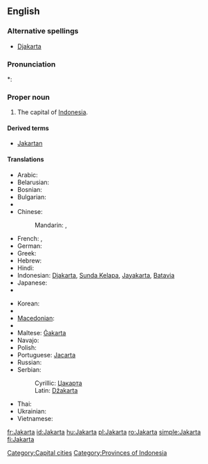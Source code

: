 {{wikipedia}}
==English==

===Alternative spellings===
* [[Djakarta]]

===Pronunciation===
*: {{rhymes|ɑː(r)tə}}

===Proper noun===
{{en-proper noun}}

# The capital of [[Indonesia]].

====Derived terms====
* [[Jakartan]]

====Translations====
{{trans-top|capital of Indonesia}}
* Arabic: {{t|ar|جاكرتا|f|tr=jakaarta|sc=Arab}}
* Belarusian: {{t|be|Джакарта|f|tr=Džakárta|sc=Cyrl}}
* Bosnian: {{t-|bs|Džakarta|f}}
* Bulgarian: {{t|bg|Джакарта|f|tr=Džakárta|sc=Cyrl}}
* {{trreq|Burmese}}
* Chinese:
*: Mandarin: {{t|zh|雅加達|sc=Hani}},  {{t|zh|雅加达|tr=Yǎjiādá|sc=Hani}}
* French: {{t+|fr|Jakarta}}, {{t-|fr|Djakarta}}
* German: {{t|de|Jakarta|n}}
* Greek: {{t|el|Τζακάρτα|tr=Tzakárta|sc=Grek}}
* Hebrew: {{t|he|ג'קרטה|sc=Hebr}}
* Hindi: {{t|hi|जकार्ता|tr=jakārtā|sc=Deva}}
* Indonesian: [[Djakarta]], [[Sunda Kelapa]], [[Jayakarta]], [[Batavia]]
* Japanese: {{t-|ja|ジャカルタ|tr=Jakaruta}}
* {{trreq|Khmer}}
{{trans-mid}}
* Korean: {{t|ko|자카르타|tr=Jakareuta|sc=Kore}}
* {{trreq|Lao}}
* [[Macedonian]]: {{t|mk|Џакарта|f|tr=Džakárta|sc=Cyrl}}
* {{trreq|Malay}}
* Maltese: [[Ġakarta]]
* Navajo: {{tø|nv|Jakʼáta}}
* Polish: {{t+|pl|Dżakarta|f}}
* Portuguese: [[Jacarta]] {{f}}
* Russian: {{t|ru|Джакарта|f|tr=Džakárta|sc=Cyrl}}
* Serbian:
*: Cyrillic: [[Џакарта#Serbian|Џакарта]] {{f}}
*: Latin: [[Džakarta#Serbian|Džakarta]] {{f}}
* Thai: {{t|th|จาการ์ตา|tr=jaa-gaa-dtaa|sc=Thai}}
* Ukrainian: {{t|uk|Джакарта|f|tr=Džakárta|sc=Cyrl}}
* Vietnamese: {{t|vi|Jakarta}}
{{trans-bottom}}

[[Category:Capital cities]]
[[Category:Provinces of Indonesia]]

[[fr:Jakarta]]
[[id:Jakarta]]
[[hu:Jakarta]]
[[pl:Jakarta]]
[[ro:Jakarta]]
[[simple:Jakarta]]
[[fi:Jakarta]]